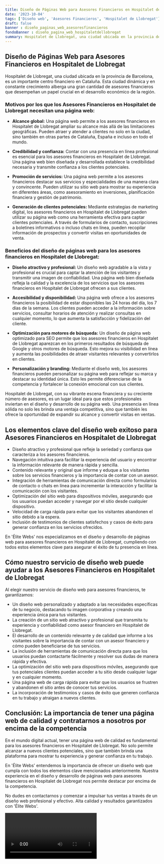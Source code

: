 ```yaml
---
title: Diseño de Páginas Web para Asesores Financieros en Hospitalet de Llobregat
date: '2023-10-04'
tags: ['Diseño web', 'Asesores Financieros', 'Hospitalet de Llobregat']
draft: false
banner : diseño_paginas_web_asesoresfinancieros
fondoBanner : diseño_pagina_web_hospitaletdellobregat
summary: Hospitalet de Llobregat, una ciudad ubicada en la provincia de Barcelona, es un importante centro financiero en Cataluña. Esta ciudad dinámica y en constante crecimiento alberga una gran cantidad de asesores financieros que desempeñan un papel crucial en el desarrollo económico de la región.
---
```


## Diseño de Páginas Web para Asesores Financieros en Hospitalet de Llobregat

Hospitalet de Llobregat, una ciudad ubicada en la provincia de Barcelona, es un importante centro financiero en Cataluña. Esta ciudad dinámica y en constante crecimiento alberga una gran cantidad de asesores financieros que desempeñan un papel crucial en el desarrollo económico de la región.

### Motivos por los que los Asesores Financieros en Hospitalet de Llobregat necesitan una página web:

- **Alcance global:** Una página web permite a los asesores financieros en Hospitalet de Llobregat ampliar su alcance más allá de las limitaciones geográficas. Pueden atraer y atender a clientes no solo en la ciudad, sino también en otras partes de Cataluña, España e incluso en todo el mundo.

- **Credibilidad y confianza:** Contar con una presencia en línea profesional es esencial para los asesores financieros en Hospitalet de Llobregat. Una página web bien diseñada y desarrollada establece la credibilidad necesaria y transmite confianza a los clientes potenciales.

- **Promoción de servicios:** Una página web permite a los asesores financieros destacar sus servicios y especialidades de una manera clara y convincente. Pueden utilizar su sitio web para mostrar su experiencia en diferentes áreas, como asesoramiento en inversiones, planificación financiera y gestión de patrimonio.

- **Generación de clientes potenciales:** Mediante estrategias de marketing digital, los asesores financieros en Hospitalet de Llobregat pueden utilizar su página web como una herramienta efectiva para captar clientes potenciales. A través de formularios de contacto, suscripciones a boletines informativos o incluso chats en línea, pueden recopilar información de prospectos y convertir visitas en oportunidades de venta.

### Beneficios del diseño de páginas web para los asesores financieros en Hospitalet de Llobregat:

- **Diseño atractivo y profesional:** Un diseño web agradable a la vista y profesional es crucial para captar la atención de los visitantes y transmitir una imagen de confiabilidad. Una página web bien diseñada refleja la calidad y la excelencia de los servicios que los asesores financieros en Hospitalet de Llobregat ofrecen a sus clientes.

- **Accesibilidad y disponibilidad:** Una página web ofrece a los asesores financieros la posibilidad de estar disponibles las 24 horas del día, los 7 días de la semana. Los clientes pueden acceder a la información sobre servicios, consultar horarios de atención y realizar consultas en cualquier momento, lo que aumenta la satisfacción y fidelización del cliente.

- **Optimización para motores de búsqueda:** Un diseño de página web optimizado para SEO permite que los asesores financieros en Hospitalet de Llobregat aparezcan en los primeros resultados de búsqueda de Google y otros motores de búsqueda. Esto mejora su visibilidad en línea y aumenta las posibilidades de atraer visitantes relevantes y convertirlos en clientes.

- **Personalización y branding:** Mediante el diseño web, los asesores financieros pueden personalizar su página web para reflejar su marca y destacar su identidad única. Esto les permite diferenciarse de la competencia y fortalecer la conexión emocional con sus clientes.

Hospitalet de Llobregat, con su vibrante escena financiera y su creciente número de asesores, es un lugar ideal para que estos profesionales inviertan en el diseño y desarrollo de su página web. Una presencia en línea sólida no solo les brinda una ventaja competitiva, sino que también les ofrece la oportunidad de expandir su alcance y convertir visitas en ventas.

<GifSeo />

<Cta />

## Los elementos clave del diseño web exitoso para Asesores Financieros en Hospitalet de Llobregat

- Diseño atractivo y profesional que refleje la seriedad y confianza que caracteriza a los asesores financieros.
- Navegación intuitiva para facilitar la experiencia del usuario y encontrar la información relevante de manera rápida y sencilla.
- Contenido relevante y original que informe y eduque a los visitantes sobre los servicios financieros y la importancia de contar con un asesor.
- Integración de herramientas de comunicación directa como formularios de contacto o chats en línea para incrementar la interacción y facilitar la comunicación con los visitantes.
- Optimización del sitio web para dispositivos móviles, asegurando que los usuarios puedan acceder y navegar por el sitio desde cualquier dispositivo.
- Velocidad de carga rápida para evitar que los visitantes abandonen el sitio debido a la espera.
- Inclusión de testimonios de clientes satisfechos y casos de éxito para generar confianza en los servicios ofrecidos.

En 'Élite Webs' nos especializamos en el diseño y desarrollo de páginas web para asesores financieros en Hospitalet de Llobregat, cumpliendo con todos estos elementos clave para asegurar el éxito de tu presencia en línea.

## Cómo nuestro servicio de diseño web puede ayudar a los Asesores Financieros en Hospitalet de Llobregat

Al elegir nuestro servicio de diseño web para asesores financieros, te garantizamos:

- Un diseño web personalizado y adaptado a las necesidades específicas de tu negocio, destacando tu imagen corporativa y creando una experiencia única para tus visitantes.
- La creación de un sitio web atractivo y profesional que transmita tu experiencia y confiabilidad como asesor financiero en Hospitalet de Llobregat.
- El desarrollo de un contenido relevante y de calidad que informe a los visitantes sobre la importancia de contar con un asesor financiero y cómo pueden beneficiarse de tus servicios.
- La inclusión de herramientas de comunicación directa para que los usuarios puedan contactarte fácilmente y resolver sus dudas de manera rápida y efectiva.
- La optimización del sitio web para dispositivos móviles, asegurando que tus potenciales clientes puedan acceder a tu sitio desde cualquier lugar y en cualquier momento.
- Una página web de carga rápida para evitar que los usuarios se frustren y abandonen el sitio antes de conocer tus servicios.
- La incorporación de testimonios y casos de éxito que generen confianza en tu trabajo y atraigan a nuevos clientes.

## Conclusión: La importancia de tener una página web de calidad y contratarnos a nosotros por encima de la competencia

En el mundo digital actual, tener una página web de calidad es fundamental para los asesores financieros en Hospitalet de Llobregat. No solo permite alcanzar a nuevos clientes potenciales, sino que también brinda una plataforma para mostrar tu experiencia y generar confianza en tu trabajo.

En 'Élite Webs' entendemos la importancia de ofrecer un diseño web que cumpla con todos los elementos clave mencionados anteriormente. Nuestra experiencia en el diseño y desarrollo de páginas web para asesores financieros en Hospitalet de Llobregat nos permite destacar por encima de la competencia.

No dudes en contactarnos y comenzar a impulsar tus ventas a través de un diseño web profesional y efectivo. Alta calidad y resultados garantizados con 'Élite Webs'.

<Video />

<CtaBot job='Asesores Financieros' city='Hospitalet de Llobregat'/>

<Gmaps query='Hospitalet de Llobregat+españa+maps' />